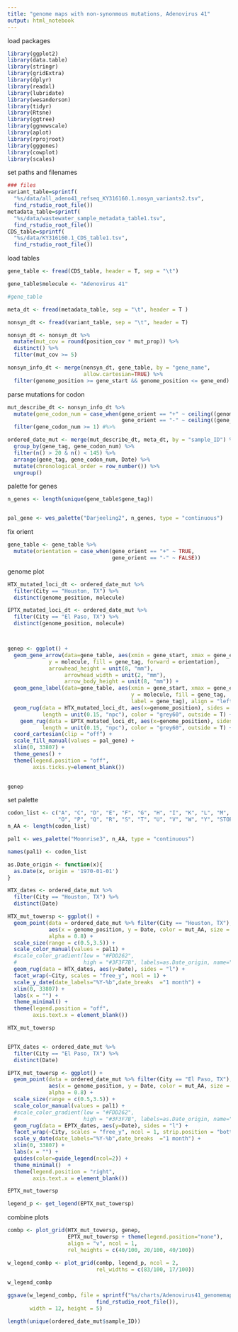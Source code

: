 ```yaml
---
title: "genome maps with non-synonmous mutations, Adenovirus 41"
output: html_notebook
---
```


load packages
```r
library(ggplot2)
library(data.table)
library(stringr)
library(gridExtra)
library(dplyr)
library(readxl)
library(lubridate)
library(wesanderson)
library(tidyr)
library(Rtsne)
library(ggtree)
library(ggnewscale)
library(aplot)
library(rprojroot)
library(gggenes)
library(cowplot)
library(scales)

```


set paths and filenames
```r
### files
variant_table=sprintf(
  "%s/data/all_adeno41_refseq_KY316160.1.nosyn_variants2.tsv", 
  find_rstudio_root_file())
metadata_table=sprintf(
  "%s/data/wastewater_sample_metadata_table1.tsv", 
  find_rstudio_root_file())
CDS_table=sprintf(
  "%s/data/KY316160.1_CDS_table1.tsv", 
  find_rstudio_root_file())

```

load tables
```r
gene_table <- fread(CDS_table, header = T, sep = "\t") 

gene_table$molecule <- "Adenovirus 41"

#gene_table

meta_dt <- fread(metadata_table, sep = "\t", header = T )

nonsyn_dt <- fread(variant_table, sep = "\t", header = T)

nonsyn_dt <- nonsyn_dt %>% 
  mutate(mut_cov = round(position_cov * mut_prop)) %>%
  distinct() %>%
  filter(mut_cov >= 5) 

nonsyn_info_dt <- merge(nonsyn_dt, gene_table, by = "gene_name", 
                        allow.cartesian=TRUE) %>%
  filter(genome_position >= gene_start && genome_position <= gene_end)
```

parse mutations for codon
```r
mut_describe_dt <- nonsyn_info_dt %>%
  mutate(gene_codon_num = case_when(gene_orient == "+" ~ ceiling((genome_position-gene_start)/3),
                                    gene_orient == "-" ~ ceiling((gene_end-genome_position)/3))) %>%
  filter(gene_codon_num >= 1) #%>%

ordered_date_mut <- merge(mut_describe_dt, meta_dt, by = "sample_ID") %>%
  group_by(gene_tag, gene_codon_num) %>%
  filter(n() > 20 & n() < 145) %>%
  arrange(gene_tag, gene_codon_num, Date) %>%
  mutate(chronological_order = row_number()) %>%
  ungroup()

```

palette for genes
```r
n_genes <- length(unique(gene_table$gene_tag))


pal_gene <- wes_palette("Darjeeling2", n_genes, type = "continuous")
```



fix orient
```r
gene_table <- gene_table %>%
  mutate(orientation = case_when(gene_orient == "+" ~ TRUE,
                                 gene_orient == "-" ~ FALSE))

```


genome plot
```r

HTX_mutated_loci_dt <- ordered_date_mut %>% 
  filter(City == "Houston, TX") %>%
  distinct(genome_position, molecule)

EPTX_mutated_loci_dt <- ordered_date_mut %>% 
  filter(City == "El Paso, TX") %>%
  distinct(genome_position, molecule)



genep <- ggplot() +
  geom_gene_arrow(data=gene_table, aes(xmin = gene_start, xmax = gene_end, 
             y = molecule, fill = gene_tag, forward = orientation),
             arrowhead_height = unit(8, "mm"), 
                  arrowhead_width = unit(2, "mm"),
                  arrow_body_height = unit(8, "mm")) +
  geom_gene_label(data=gene_table, aes(xmin = gene_start, xmax = gene_end,
                                       y = molecule, fill = gene_tag,
                                       label = gene_tag), align = "left") +
  geom_rug(data = HTX_mutated_loci_dt, aes(x=genome_position), sides = "t",
           length = unit(0.15, "npc"), color = "grey60", outside = T) +
    geom_rug(data = EPTX_mutated_loci_dt, aes(x=genome_position), sides = "b",
           length = unit(0.15, "npc"), color = "grey60", outside = T) +
  coord_cartesian(clip = "off") +
  scale_fill_manual(values = pal_gene) +
  xlim(0, 33807) +
  theme_genes() +
  theme(legend.position = "off",
        axis.ticks.y=element_blank()) 
  

genep
```

set palette
```r

codon_list <- c("A", "C", "D", "E", "F", "G", "H", "I", "K", "L", "M", "N", 
                "O", "P", "Q", "R", "S", "T", "U", "V", "W", "Y", "STOP")
n_AA <- length(codon_list)

pal1 <- wes_palette("Moonrise3", n_AA, type = "continuous")

names(pal1) <- codon_list
```

```r

as.Date_origin <- function(x){
  as.Date(x, origin = '1970-01-01')
}

HTX_dates <- ordered_date_mut %>% 
  filter(City == "Houston, TX") %>% 
  distinct(Date)

HTX_mut_towersp <- ggplot() +
  geom_point(data = ordered_date_mut %>% filter(City == "Houston, TX"), 
             aes(x = genome_position, y = Date, color = mut_AA, size = mut_prop),
             alpha = 0.8) +
  scale_size(range = c(0.5,3.5)) +
  scale_color_manual(values = pal1) +
  #scale_color_gradient(low = "#FDD262",
  #                     high = "#3F3F7B", labels=as.Date_origin, name="Date") +
  geom_rug(data = HTX_dates, aes(y=Date), sides = "l") +
  facet_wrap(~City, scales = "free_y", ncol = 1) +
  scale_y_date(date_labels="%Y-%b",date_breaks  ="1 month") +
  xlim(0, 33807) +
  labs(x = "") +
  theme_minimal() +
  theme(legend.position = "off",
        axis.text.x = element_blank())

HTX_mut_towersp


EPTX_dates <- ordered_date_mut %>% 
  filter(City == "El Paso, TX") %>% 
  distinct(Date)

EPTX_mut_towersp <- ggplot() +
  geom_point(data = ordered_date_mut %>% filter(City == "El Paso, TX"),
             aes(x = genome_position, y = Date, color = mut_AA, size = mut_prop),
             alpha = 0.8) +
  scale_size(range = c(0.5,3.5)) +
  scale_color_manual(values = pal1) +
  #scale_color_gradient(low = "#FDD262",
  #                     high = "#3F3F7B", labels=as.Date_origin, name="Date") +
  geom_rug(data = EPTX_dates, aes(y=Date), sides = "l") +
  facet_wrap(~City, scales = "free_y", ncol = 1, strip.position = "bottom") +
  scale_y_date(date_labels="%Y-%b",date_breaks  ="1 month") +
  xlim(0, 33807) +
  labs(x = "") +
  guides(color=guide_legend(ncol=2)) +
  theme_minimal()  +
  theme(legend.position = "right",
        axis.text.x = element_blank())

EPTX_mut_towersp

legend_p <- get_legend(EPTX_mut_towersp)

```

combine plots
```r
combp <- plot_grid(HTX_mut_towersp, genep, 
                   EPTX_mut_towersp + theme(legend.position="none"), 
                   align = "v", ncol = 1, 
                   rel_heights = c(40/100, 20/100, 40/100))

w_legend_combp <- plot_grid(combp, legend_p, ncol = 2,
                            rel_widths = c(83/100, 17/100))
                            
w_legend_combp

ggsave(w_legend_combp, file = sprintf("%s/charts/Adenovirus41_genomemap_mutations3.pdf", 
                            find_rstudio_root_file()), 
       width = 12, height = 5)
```



```r
length(unique(ordered_date_mut$sample_ID))
```

